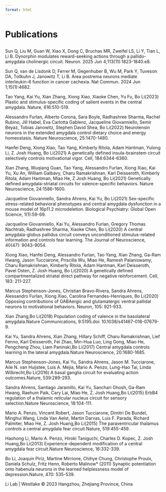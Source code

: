 ```yaml
---
format: html
---
```


::: publication-list
<h1 class="Publication-title">

Publications

</h1>
:::

::: publication-list

Sun Q, Liu M, Guan W, Xiao X, Dong C, Bruchas MR, Zweifel LS, Li Y, Tian L, Li B. Dynorphin modulates reward-seeking actions through a pallido-amygdala cholinergic circuit. Neuron. 2025 Jun 4;113(11):1823-1840.e8. 

Sun Q, van de Lisdonk D, Ferrer M, Gegenhuber B, Wu M, Park Y, Tuveson DA, Tollkuhn J, Janowitz T, Li B. Area postrema neurons mediate interleukin-6 function in cancer cachexia. Nat Commun. 2024 Jun 1;15(1):4682. 

Tao Yang, Kai Yu, Xian Zhang, Xiong Xiao, Xiaoke Chen, Yu Fu, Bo Li([2023]{.year}) Plastic and stimulus-specific coding of salient events in the central amygdala. Nature, 616:510-519.

Alessandro Furlan, Alberto Corona, Sara Boyle, Radhashree Sharma, Rachel Rubino, Jill Habel, Eva Carlotta Gablenz, Jacqueline Giovanniello, Semir Beyaz, Tobias Janowitz, Stephen David Shea, Bo Li(2022) Neurotensin neurons in the extended amygdala control dietary choice and energy homeostasis. Nature Neuroscience, 25:1470-1480.

Hanfei Deng, Xiong Xiao, Tao Yang, Kimberly Ritola, Adam Hantman, Yulong Li, Z. Josh Huang, Bo Li(2021) A genetically defined insula-brainstem circuit selectively controls motivational vigor. Cell, 184:6344-6360.

Xian Zhang, Wuqiang Guan, Tao Yang, Alessandro Furlan, Xiong Xiao, Kai Yu, Xu An, William Galbavy, Charu Ramakrishnan, Karl Deisseroth, Kimberly Ritola, Adam Hantman, Miao He, Z Josh Huang, Bo Li(2021) Genetically defined amygdala-striatal circuits for valence-specific behaviors. Nature Neuroscience, 24:1586-1600.

Jacqueline Giovanniello, Sandra Ahrens, Kai Yu, Bo Li(2021) Sex-specific stress-related behavioral phenotypes and central amygdala dysfunction in a mouse model of 16p11.2 microdeletion. Biological Psychiatry: Global Open Science, 1(1):59-69.

Jacqueline Giovanniello, Kai Yu, Alessandro Furlan, Gregory Thomas Nachtrab, Radhashree Sharma, Xiaoke Chen, Bo Li(2020) A central amygdala-globus pallidus circuit conveys unconditioned stimulus-related information and controls fear learning. The Journal of Neuroscience, 40(47): 9043-9054.

Xiong Xiao, Hanfei Deng, Alessandro Furlan, Tao Yang, Xian Zhang, Ga-Ram Hwang, Jason Tucciarone, Priscilla Wu, Miao He, Ramesh Palaniswamy, Charu Ramakrishnan, Kimberly Ritola, Adam Hantman, Karl Deisseroth, Pavel Osten, Z. Josh Huang, Bo Li(2020) A genetically defined compartmentalized striatal direct pathway for negative reinforcement. Cell, 183: 211-227.

Marcus Stephenson-Jones, Christian Bravo-Rivera, Sandra Ahrens, Alessandro Furlan, Xiong Xiao, Carolina Fernandes-Henriques, Bo Li(2020) Opposing contributions of GABAergic and glutamatergic ventral pallidal neurons to motivational behaviors. Neuron, 105: 921-933.

Xian Zhang,Bo Li(2018) Population coding of valence in the basolateral amygdala.Nature Communications, 9:5195.doi: 10.1038/s41467-018-07679-9.

Kai Yu, Sandra Ahrens, Xian Zhang, Hillary Schiff, Charu Ramakrishnan, Lief Fenno, Karl Deisseroth, Fei Zhao, Min-Hua Luo, Ling Gong, Miao He, Pengcheng Zhou, Liam Paninski,Bo Li(2017) Central amygdala controls learning in the lateral amygdala.Nature Neuroscience, 20:1680-1685.

Marcus Stephenson-Jones, Kai Yu, Sandra Ahrens, Jason M. Tucciarone, Aile N. van Huijstee, Luis A. Mejia, Mario A. Penzo, Lung-Hao Tai, Linda Wilbrecht,Bo Li(2016) A basal ganglia circuit for evaluating action outcomes.Nature, 539:289-293.

Sandra Ahrens, Santiago Jaramillo, Kai Yu, Sanchari Ghosh, Ga-Ram Hwang, Raehum Paik, Cary Lai, Miao He, Z. Josh Huang,Bo Li(2015) ErbB4 regulation of a thalamic reticular nucleus circuit for sensory selection.Nature Neuroscience, 18:104-111.

Mario A. Penzo, Vincent Robert, Jason Tucciarone, Dimitri De Bundel, Minghui Wang, Linda Van Aelst, Martin Darvas, Luis F. Parada, Richard Palmiter, Miao He, Z. Josh Huang,Bo Li(2015) The paraventricular thalamus controls a central amygdala fear circuit.Nature, 519:455-459.

Haohong Li, Mario A. Penzo, Hiroki Taniguchi, Charles D. Kopec, Z. Josh Huang,Bo Li(2013) Experience-dependent modification of a central amygdala fear circuit.Nature Neuroscience, 16:332-339.

Bo Li, Joaquin Piriz, Martine Mirrione, Chihye Chung, Christophe Proulx, Daniela Schulz, Fritz Henn, Roberto Malinow\* (2011) Synaptic potentiation onto habenula neurons in the learned helplessness model of depression.Nature, 470: 535-539.
:::

<footer class="site-footer">

::: footer-content
Li Lab \| Westlake © 2023 Hangzhou, Zhejiang Province, China
:::

</footer>
